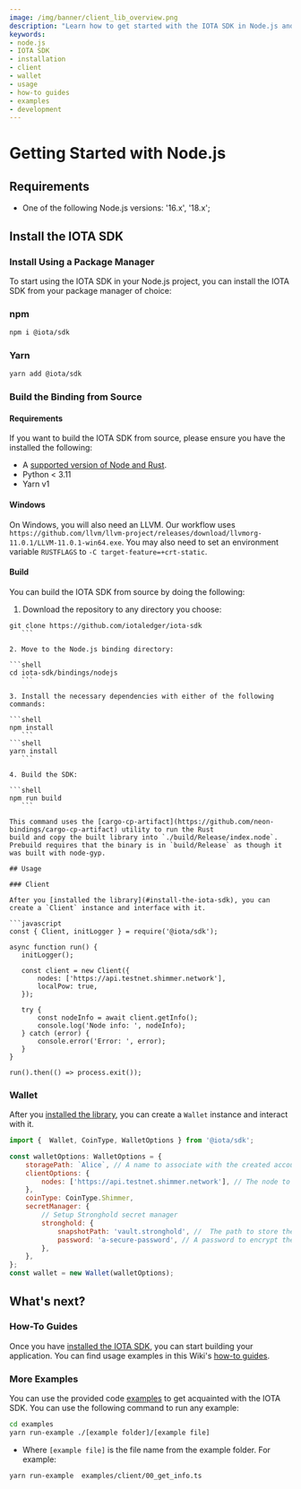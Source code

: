 ```yaml
---
image: /img/banner/client_lib_overview.png
description: "Learn how to get started with the IOTA SDK in Node.js and build applications on the Shimmer network."
keywords:
- node.js
- IOTA SDK
- installation
- client
- wallet
- usage
- how-to guides
- examples
- development
---
```



# Getting Started with Node.js

<WarningPasswordStorage/>

## Requirements

- One of the following Node.js versions: '16.x', '18.x';

## Install the IOTA SDK

### Install Using a Package Manager

To start using the IOTA SDK in your Node.js project, you can install the IOTA SDK from your package manager of choice:

### npm

```sh
npm i @iota/sdk
```

### Yarn

```sh
yarn add @iota/sdk
```

### Build the Binding from Source

#### Requirements

If you want to build the IOTA SDK from source, please ensure you have the installed the following:

* A [supported version of Node and Rust](https://github.com/neon-bindings/neon#platform-support).
* Python < 3.11
* Yarn v1

#### Windows

On Windows, you will also need an LLVM. Our workflow uses
`https://github.com/llvm/llvm-project/releases/download/llvmorg-11.0.1/LLVM-11.0.1-win64.exe`. You may also need to set
an environment variable `RUSTFLAGS` to `-C target-feature=+crt-static`.

#### Build

You can build the IOTA SDK from source by doing the following:

1. Download the repository to any directory you choose:

 ```shell
 git clone https://github.com/iotaledger/iota-sdk
    ```

2. Move to the Node.js binding directory:

 ```shell
cd iota-sdk/bindings/nodejs
    ```

3. Install the necessary dependencies with either of the following commands:

 ```shell
 npm install
    ```
 ```shell
 yarn install
    ```

4. Build the SDK:

 ```shell
 npm run build
    ```

This command uses the [cargo-cp-artifact](https://github.com/neon-bindings/cargo-cp-artifact) utility to run the Rust
build and copy the built library into `./build/Release/index.node`.
Prebuild requires that the binary is in `build/Release` as though it was built with node-gyp.

## Usage

### Client

After you [installed the library](#install-the-iota-sdk), you can create a `Client` instance and interface with it.

```javascript
const { Client, initLogger } = require('@iota/sdk');

async function run() {
    initLogger();

    const client = new Client({
        nodes: ['https://api.testnet.shimmer.network'],
        localPow: true,
    });

    try {
        const nodeInfo = await client.getInfo();
        console.log('Node info: ', nodeInfo);
    } catch (error) {
        console.error('Error: ', error);
    }
}

run().then(() => process.exit());
```

### Wallet

After you [installed the library](#installing-the-iota-sdk), you can create a `Wallet` instance and interact with it.

```javascript
import {  Wallet, CoinType, WalletOptions } from '@iota/sdk';

const walletOptions: WalletOptions = {
    storagePath: `Alice`, // A name to associate with the created account.
    clientOptions: {
        nodes: ['https://api.testnet.shimmer.network'], // The node to connect to.
    },
    coinType: CoinType.Shimmer,
    secretManager: {
        // Setup Stronghold secret manager
        stronghold: {
            snapshotPath: 'vault.stronghold', //  The path to store the account snapshot.
            password: 'a-secure-password', // A password to encrypt the stored data. WARNING: Never hardcode passwords in production code.
        },
    },
};
const wallet = new Wallet(walletOptions);
```

## What's next?

### How-To Guides

Once you have [installed the IOTA SDK](#install-the-iota-sdk), you can start building your application. You can find
usage examples in this Wiki's [how-to guides](../how_tos/accounts_and_addresses/create_mnemonic.mdx).

### More Examples

You can use the provided code [examples](https://github.com/iotaledger/iota-sdk/tree/develop/bindings/nodejs/examples) to get acquainted with the IOTA SDK. You can use the following command to run any example:

```bash
cd examples
yarn run-example ./[example folder]/[example file]
```

- Where `[example file]` is the file name from the example folder. For example:

```bash
yarn run-example  examples/client/00_get_info.ts
```
